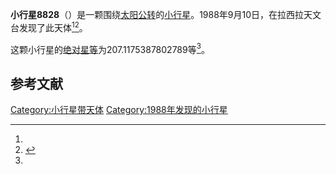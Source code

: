 {{Infobox planet
| bgcolour = #FFFFC0
| name = 8828
| symbol = 
| image = 
| caption = 
| discovery = yes
| discovery_ref = 
| discoverer = {{link-en|亨利·德波鸿诺|Henri Debehogne}}
| discovery_site = [[拉西拉天文台|拉西拉天文台]] 
| discovered = 1988年9月10日
| designations = yes
| mp_name = 
| named_after = 
| alt_names = 1988 RC7/ 1979 FY1
| mp_category = [[主带小行星|主带小行星]]
| orbit_ref = <ref name="a">[http://ssd.jpl.nasa.gov/sbdb.cgi?sstr=8828 8828] {{Wayback|url=http://ssd.jpl.nasa.gov/sbdb.cgi?sstr=8828 |date=20210721103510 }}，小行星數據庫瀏覽器（JPL Small-Body Database Browser）－[[美国国家航空航天局|美国国家航空航天局]]喷气推进实验室</ref>
| epoch = 2456400.5 (2013年4月18日更新)
| aphelion = {{convert|2.942627727316813|AU|km|3|abbr=on|lk=out}}
| perihelion = {{convert|1.874660928382406|AU|km|3|abbr=on}}
| semimajor = {{convert|2.40864432784961|AU|km|3|abbr=on}}
| eccentricity = 0.221694583
| period = 1365.392267 [[日|日]]<br />3.74[[儒略年|儒略年]]
| avg_speed = 
| inclination = 10.88914389530692
| asc_node = 177.0760648404436
| mean_anomaly = 
| arg_peri = 207.1175387802789
| satellites = 
| physical_characteristics = yes
| dimensions = 
| mass = 
| density = 
| surface_grav = 
| escape_velocity = 
| sidereal_day = 
| axial_tilt = 
| pole_ecliptic_lat = 
| pole_ecliptic_lon = 
| albedo = 
| temperatures= 
| temp_name1 = 
| mean_temp_1 = 
| max_temp_1 = 
| temp_name2 = 
| max_temp_2 = 
| spectral_type = 
| abs_magnitude = 207.1175387802789
}}

'''小行星8828'''（{{lang-en|8828}}）是一颗围绕[[太阳|太阳]][[公转|公转]]的[[小行星|小行星]]。1988年9月10日，{{link-en|亨利·德波鸿诺|Henri Debehogne}}在拉西拉天文台发现了此天体<ref name="a" /><ref>{{cite news|title=小行星列表|url=http://cfa-www.harvard.edu/iau/lists/NumberedMPs.txt|accessdate=2013-07-08|newspaper=哈佛大学|archive-date=2008-05-17|archive-url=https://web.archive.org/web/20080517010638/http://cfa-www.harvard.edu/iau/lists/NumberedMPs.txt|dead-url=no}}</ref>。

这颗小行星的[[绝对星等|绝对星等]]为207.1175387802789等<ref name="a" />。

==参考文献==
{{reflist}}
{{Minor Planet Number|[[小行星8827|小行星8827]]|[[小行星8829|小行星8829]]}}

{{小天体}}

[[Category:小行星带天体|Category:小行星带天体]]
[[Category:1988年发现的小行星|Category:1988年发现的小行星]]

{{asteroid-stub}}